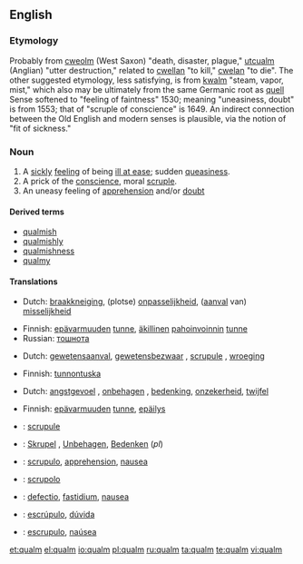 {{also|Qualm}}
==English==

===Etymology===
Probably from {{etyl|ang}} [[cweolm]] (West Saxon) "death, disaster, plague," [[utcualm]] (Anglian) "utter destruction," related to [[cwellan]] "to kill," [[cwelan]] "to die". The other suggested etymology, less satisfying, is from {{etyl|nl}} [[kwalm]] "steam, vapor, mist," which also may be ultimately from the same Germanic root as [[quell]] Sense softened to "feeling of faintness" 1530; meaning "uneasiness, doubt" is from 1553; that of "scruple of conscience" is 1649. An indirect connection between the Old English and modern senses is plausible, via the notion of "fit of sickness."

===Noun===
{{en-noun}}

# A [[sickly]] [[feeling]] of being [[ill at ease]]; sudden [[queasiness]].
# A prick of the [[conscience]], moral [[scruple]].
# An uneasy feeling of [[apprehension]] and/or [[doubt]]

====Derived terms====
* [[qualmish]]
* [[qualmishly]]
* [[qualmishness]]
* [[qualmy]]

====Translations====
{{trans-top|A sickly feeling of being ill at ease; sudden queasiness}}
* Dutch: [[braakkneiging]], (plotse) [[onpasselijkheid]], ([[aanval]] van) [[misselijkheid]]
{{trans-mid}}
* Finnish: [[epävarmuus|epävarmuuden]] [[tunne]], [[äkillinen]] [[pahoinvointi|pahoinvoinnin]] [[tunne]]
* Russian: [[тошнота]] {{f}}
{{trans-bottom}}

{{trans-top|A prick of the conscience, moral scrupule}}
* Dutch: [[gewetensaanval]], [[gewetensbezwaar]] {{n}}, [[scrupule]] {{m}}, [[wroeging]] 
{{trans-mid}}
* Finnish: [[tunnontuska]]
{{trans-bottom}}

{{trans-top|An uneasy feeling of apprehension, doubt}}
* Dutch: [[angstgevoel]] {{n}}, [[onbehagen]] {{n}}, [[bedenking]], [[onzekerheid]], [[twijfel]] 
{{trans-mid}}
* Finnish: [[epävarmuus|epävarmuuden]] [[tunne]], [[epäilys]]
{{trans-bottom}}

{{checktrans-top|}}
* {{ttbc|French}}: [[scrupule]] {{m}}
* {{ttbc|German}}: [[Skrupel]] {{m}}, [[Unbehagen]], [[Bedenken]] {{n|p}} (''pl'') 
* {{ttbc|Interlingua}}: [[scrupulo]], [[apprehension]], [[nausea]] 
{{trans-mid}}
* {{ttbc|Italian}}: [[scrupolo]]
* {{ttbc|Latin}}: [[defectio]], [[fastidium]], [[nausea]] 
* {{ttbc|Portuguese}}: [[escrúpulo]], [[dúvida]] 
* {{ttbc|Spanish}}: [[escrupulo]], [[naúsea]] 
{{trans-bottom}}

[[et:qualm]]
[[el:qualm]]
[[io:qualm]]
[[pl:qualm]]
[[ru:qualm]]
[[ta:qualm]]
[[te:qualm]]
[[vi:qualm]]